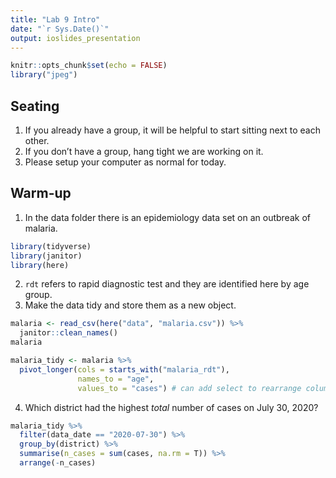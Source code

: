 ```yaml
---
title: "Lab 9 Intro"
date: "`r Sys.Date()`"
output: ioslides_presentation
---
```


```r
knitr::opts_chunk$set(echo = FALSE)
library("jpeg")
```

## Seating
1. If you already have a group, it will be helpful to start sitting next to each other.
2. If you don't have a group, hang tight we are working on it.
3. Please setup your computer as normal for today.

## Warm-up
1. In the data folder there is an epidemiology data set on an outbreak of malaria.
```r
library(tidyverse)
library(janitor)
library(here)
```

2. `rdt` refers to rapid diagnostic test and they are identified here by age group.
3. Make the data tidy and store them as a new object.
```r
malaria <- read_csv(here("data", "malaria.csv")) %>% 
  janitor::clean_names()
malaria
```
```r
malaria_tidy <- malaria %>% 
  pivot_longer(cols = starts_with("malaria_rdt"),
               names_to = "age",
               values_to = "cases") # can add select to rearrange columns 
```

4. Which district had the highest *total* number of cases on July 30, 2020?

```r
malaria_tidy %>% 
  filter(data_date == "2020-07-30") %>% 
  group_by(district) %>% 
  summarise(n_cases = sum(cases, na.rm = T)) %>% 
  arrange(-n_cases)
```

